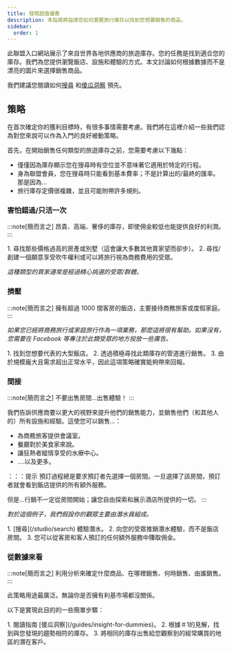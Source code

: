 ```yaml
---
title: 發現超值優惠
description: 本指南將指導您如何瀏覽旅行庫存以找到您想要銷售的商品。
sidebar:
  order: 1
---
```


此聯盟入口網站展示了來自世界各地供應商的旅遊庫存。您的任務是找到適合您的庫存。我們為您提供瀏覽飯店、設施和體驗的方式。本文討論如何根據數據而不是漂亮的圖片來選擇銷售商品。

我們建議您閱讀如何[搜尋](/studio/search) 和[傻瓜洞察](/guides/insight-for-dummies) 預先。

## 策略

在首次確定你的獲利目標時，有很多事情需要考慮。我們將在這裡介紹一些我們認為對您來說可以作為入門的良好被動策略。

首先，在開始銷售任何類型的旅遊庫存之前，您需要考慮以下幾點：

* 僅僅因為庫存顯示您在搜尋時有空位並不意味著它適用於特定的行程。
* 身為聯盟會員，您在搜尋時只能看到基本費率；不是計算出的/最終的匯率。那是因為...
* 旅行庫存定價很複雜，並且可能附帶許多規則。

### 害怕錯過/只活一次

:::note\[簡而言之]
昂貴、高端、奢侈的庫存，即使佣金較低也能提供良好的利潤。
:::

<Steps>
  1. 尋找那些價格過高的房產或別墅（這會讓大多數其他賣家望而卻步）。
  2. 尋找/創建一個願意享受吹牛權利或可以將旅行視為商務費用的受眾。
</Steps>


*這種類型的買家通常是經過精心挑選的受眾/群體。*

### 擠壓

:::note\[簡而言之]
擁有超過 1000 間客房的飯店，主要接待商務旅客或度假家庭。
:::

*如果您已經將商務旅行或家庭旅行作為一項業務，那麼這將很有幫助。如果沒有，您需要在 Facebook 等專注於此類受眾的地方投放一些廣告。*

<Steps>
  1. 找到您想要代表的大型飯店。
  2. 透過積極尋找此類庫存的管道進行銷售。
  3. 由於規模龐大且需求超出正常水平，因此這項策略確實能夠帶來回報。
</Steps>


### 間接

:::note\[簡而言之]
不要出售房間...出售體驗！
:::

我們告訴供應商要以更大的視野來提升他們的銷售能力，並銷售他們（和其他人的）所有設施和經驗。這使您可以銷售...：

* 為商務旅客提供會議室。
* 餐廳對於美食家來說。
* 讓狂熱者縱情享受的水療中心。
* ....以及更多。

：：：提示
預訂過程總是要求預訂者先選擇一個房間。一旦選擇了該房間，預訂者就會看到飯店提供的所有額外服務。

但是...行銷不一定從房間開始；讓您自由探索和展示酒店所提供的一切。
:::

*對於這個例子，我們假設你的觀眾主要由潛水員組成。*

<Steps>
  1. [搜尋](/studio/search) 體驗潛水。
  2. 向您的受眾推銷潛水體驗，而不是飯店房間。
  3. 您可以從客房和客人預訂的任何額外服務中賺取佣金。
</Steps>


### 從數據來看

:::note\[簡而言之]
利用分析來確定什麼商品、在哪裡銷售、何時銷售、由誰銷售。
:::

此策略用途最廣泛。無論你是否擁有利基市場都沒關係。

以下是實現此目的的一些簡單步驟：

<Steps>
  1. 閱讀指南 [傻瓜洞察](/guides/insight-for-dummies)。
  2. 根據＃1的見解，找到與您發現的趨勢相符的庫存。
  3. 將相同的庫存出售給您觀察到的經常購買的地區的潛在客戶。
</Steps>

